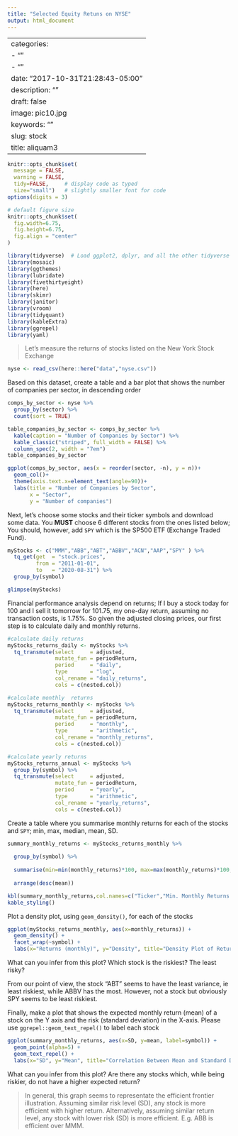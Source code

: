 ```yaml
---
title: "Selected Equity Retuns on NYSE"
output: html_document
---
```

---
categories:
- ""
- ""
date: "2017-10-31T21:28:43-05:00"
description: ""
draft: false
image: pic10.jpg
keywords: ""
slug: stock
title: aliquam3
---

```r
knitr::opts_chunk$set(
  message = FALSE, 
  warning = FALSE, 
  tidy=FALSE,     # display code as typed
  size="small")   # slightly smaller font for code
options(digits = 3)

# default figure size
knitr::opts_chunk$set(
  fig.width=6.75, 
  fig.height=6.75,
  fig.align = "center"
)
```

```r
library(tidyverse)  # Load ggplot2, dplyr, and all the other tidyverse packages
library(mosaic)
library(ggthemes)
library(lubridate)
library(fivethirtyeight)
library(here)
library(skimr)
library(janitor)
library(vroom)
library(tidyquant)
library(kableExtra)
library(ggrepel)
library(yaml)
```

> Let's measure the returns of stocks listed on the New York Stock Exchange

```r
nyse <- read_csv(here::here("data","nyse.csv"))
```

Based on this dataset, create a table and a bar plot that shows the number of companies per sector, in descending order

```r

comps_by_sector <- nyse %>% 
  group_by(sector) %>% 
  count(sort = TRUE) 

table_companies_by_sector <- comps_by_sector %>%
  kable(caption = "Number of Companies by Sector") %>%
  kable_classic("striped", full_width = FALSE) %>%
  column_spec(2, width = "7em")
table_companies_by_sector

ggplot(comps_by_sector, aes(x = reorder(sector, -n), y = n))+
  geom_col()+
  theme(axis.text.x=element_text(angle=90))+
  labs(title = "Number of Companies by Sector",
       x = "Sector", 
       y = "Number of companies")

```
Next, let's choose some stocks and their ticker symbols and download some data. You **MUST** choose 6 different stocks from the ones listed below; You should, however, add `SPY` which is the SP500 ETF (Exchange Traded Fund).


```r

myStocks <- c("MMM","ABB","ABT","ABBV","ACN","AAP","SPY" ) %>%
  tq_get(get  = "stock.prices",
         from = "2011-01-01",
         to   = "2020-08-31") %>%
  group_by(symbol) 

glimpse(myStocks) 
```

Financial performance analysis depend on returns; If I buy a stock today for 100 and I sell it tomorrow for 101.75, my one-day return, assuming no transaction costs, is 1.75%. So given the adjusted closing prices, our first step is to calculate daily and monthly returns.

```r
#calculate daily returns
myStocks_returns_daily <- myStocks %>%
  tq_transmute(select     = adjusted, 
               mutate_fun = periodReturn, 
               period     = "daily", 
               type       = "log",
               col_rename = "daily_returns",
               cols = c(nested.col))  

#calculate monthly  returns
myStocks_returns_monthly <- myStocks %>%
  tq_transmute(select     = adjusted, 
               mutate_fun = periodReturn, 
               period     = "monthly", 
               type       = "arithmetic",
               col_rename = "monthly_returns",
               cols = c(nested.col)) 

#calculate yearly returns
myStocks_returns_annual <- myStocks %>%
  group_by(symbol) %>%
  tq_transmute(select     = adjusted, 
               mutate_fun = periodReturn, 
               period     = "yearly", 
               type       = "arithmetic",
               col_rename = "yearly_returns",
               cols = c(nested.col))
```

Create a table where you summarise monthly returns for each of the stocks and `SPY`; min, max, median, mean, SD.

```r

summary_monthly_returns <- myStocks_returns_monthly %>% 
  
  group_by(symbol) %>% 
  
  summarise(min=min(monthly_returns)*100, max=max(monthly_returns)*100,median=median(monthly_returns)*100,mean=mean(monthly_returns)*100,SD=sd(monthly_returns)*100) %>% 
  
  arrange(desc(mean))

kbl(summary_monthly_returns,col.names=c("Ticker","Min. Monthly Returns (%)","Max. Monthly Returns (%)","Median Monthly Returns (%)","Mean Monthly Returns (%)","Standard Deviation Monthly Returns (%)")) %>%
kable_styling()

```

Plot a density plot, using `geom_density()`, for each of the stocks
```r

ggplot(myStocks_returns_monthly, aes(x=monthly_returns)) + 
  geom_density() + 
  facet_wrap(~symbol) + 
  labs(x="Returns (monthly)", y="Density", title="Density Plot of Returns (monthly)")

```

What can you infer from this plot? Which stock is the riskiest? The least risky? 

From our point of view, the stock "ABT" seems to have the least variance, ie least riskiest, while ABBV has the most. However, not a stock but obviously SPY seems to be least riskiest.

Finally, make a plot that shows the expected monthly return (mean) of a stock on the Y axis and the risk (standard deviation) in the X-axis. Please use `ggrepel::geom_text_repel()` to label each stock

```r

ggplot(summary_monthly_returns, aes(x=SD, y=mean, label=symbol)) + 
  geom_point(alpha=5) + 
  geom_text_repel() + 
  labs(x="SD", y="Mean", title="Correlation Between Mean and Standard Deviation of  Returns (monthly)") 

```

What can you infer from this plot? Are there any stocks which, while being riskier, do not have a higher expected return?

> In general, this graph seems to representate the efficient frontier illustration. Assuming similar risk level (SD), any stock is more efficient with higher return. Alternatively, assuming similar return level, any stock with lower risk (SD) is more efficient. E.g. ABB is efficient over MMM.

